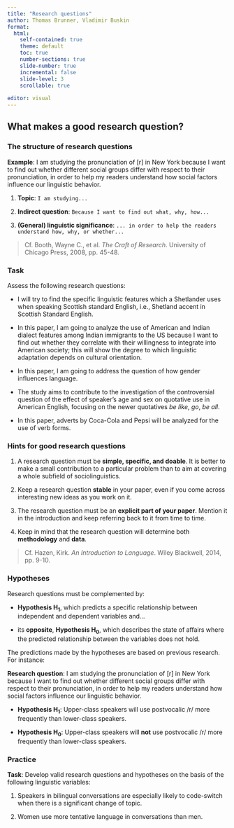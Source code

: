 ```yaml
---
title: "Research questions"
author: Thomas Brunner, Vladimir Buskin
format:
  html:
    self-contained: true
    theme: default
    toc: true
    number-sections: true
    slide-number: true
    incremental: false
    slide-level: 3
    scrollable: true
    
editor: visual
---
```


## What makes a good research question?

### The structure of research questions

**Example**: I am studying the pronunciation of [r] in New York because I want to find out whether different social groups differ with respect to their pronunciation, in order to help my readers understand how social factors influence our linguistic behavior.

1. **Topic**: `I am studying...`

2. **Indirect question**: `Because I want to find out what, why, how...`

3. **(General) linguistic significance**: `... in order to help the readers understand how, why, or whether...`

> Cf. Booth, Wayne C., et al. *The Craft of Research*. University of Chicago Press, 2008, pp. 45-48.

### Task

Assess the following research questions:

* I will try to find the specific linguistic features which a Shetlander uses when speaking Scottish standard English, i.e., Shetland accent in Scottish Standard English.

* In this paper, I am going to analyze the use of American and Indian dialect features among Indian immigrants to the US because I want to find out whether they correlate with their willingness to integrate into American society; this will show the degree to which linguistic adaptation depends on cultural orientation.

* In this paper, I am going to address the question of how gender influences language.

* The study aims to contribute to the investigation of the controversial question of the effect of speaker’s age and sex on quotative use in American English, focusing on the newer quotatives *be like*, *go*, *be all*.

* In this paper, adverts by Coca-Cola and Pepsi will be analyzed for the use of verb forms.

### Hints for good research questions

1. A research question must be **simple, specific, and doable**. It is better to make a small contribution to a particular problem than to aim at covering a whole subfield of sociolinguistics.

2. Keep a research question **stable** in your paper, even if you come across interesting new ideas as you work on it.

3. The research question must be an **explicit part of your paper**. Mention it in the introduction and keep referring back to it from time to time.

4. Keep in mind that the research question will determine both **methodology** and **data**.

> Cf. Hazen, Kirk. *An Introduction to Language*. Wiley Blackwell, 2014, pp. 9-10.

### Hypotheses

Research questions must be complemented by:

* **Hypothesis H<sub>1</sub>**, which predicts a specific relationship between independent and dependent variables and...

* its **opposite**, **Hypothesis H<sub>0</sub>**, which describes the state of affairs where the predicted relationship between the variables does not hold.

The predictions made by the hypotheses are based on previous research. For instance:

**Research question**: I am studying the pronunciation of [r] in New York because I want to find out whether different social groups differ with respect to their pronunciation, in order to help my readers understand how social factors influence our linguistic behavior.

* **Hypothesis H<sub>1</sub>**: Upper-class speakers will use postvocalic /r/ more frequently than lower-class speakers.

* **Hypothesis H<sub>0</sub>**: Upper-class speakers will **not** use postvocalic /r/ more frequently than lower-class speakers.

### Practice

**Task**: Develop valid research questions and hypotheses on the basis of the following linguistic variables:

1. Speakers in bilingual conversations are especially likely to code-switch when there is a significant change of topic.

2. Women use more tentative language in conversations than men.